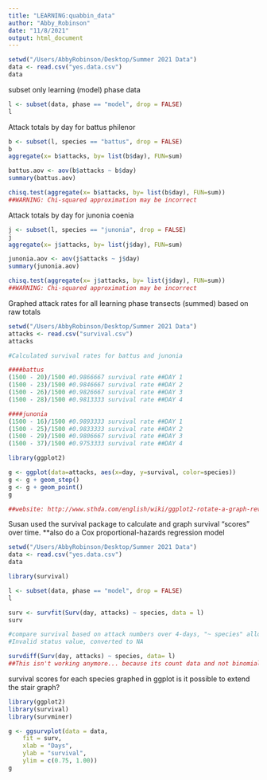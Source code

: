```yaml
---
title: "LEARNING:quabbin_data"
author: "Abby_Robinson"
date: "11/8/2021"
output: html_document
---
```

```r
setwd("/Users/AbbyRobinson/Desktop/Summer 2021 Data")
data <- read.csv("yes.data.csv")
data
```
subset only learning (model) phase data
```r
l <- subset(data, phase == "model", drop = FALSE)
l
```

Attack totals by day for battus philenor 
```r
b <- subset(l, species == "battus", drop = FALSE)
b
aggregate(x= b$attacks, by= list(b$day), FUN=sum)

battus.aov <- aov(b$attacks ~ b$day)
summary(battus.aov)

chisq.test(aggregate(x= b$attacks, by= list(b$day), FUN=sum))
##WARNING: Chi-squared approximation may be incorrect
```

Attack totals by day for junonia coenia 
```r
j <- subset(l, species == "junonia", drop = FALSE)
j
aggregate(x= j$attacks, by= list(j$day), FUN=sum)

junonia.aov <- aov(j$attacks ~ j$day)
summary(junonia.aov)

chisq.test(aggregate(x= j$attacks, by= list(j$day), FUN=sum)) 
##WARNING: Chi-squared approximation may be incorrect
```

Graphed attack rates for all learning phase transects (summed) based on raw totals
```r
setwd("/Users/AbbyRobinson/Desktop/Summer 2021 Data")
attacks <- read.csv("survival.csv")
attacks

#Calculated survival rates for battus and junonia 

####battus 
(1500 - 20)/1500 #0.9866667 survival rate ##DAY 1
(1500 - 23)/1500 #0.9846667 survival rate ##DAY 2
(1500 - 26)/1500 #0.9826667 survival rate ##DAY 3
(1500 - 28)/1500 #0.9813333 survival rate ##DAY 4

####junonia 
(1500 - 16)/1500 #0.9893333 survival rate ##DAY 1
(1500 - 25)/1500 #0.9833333 survival rate ##DAY 2
(1500 - 29)/1500 #0.9806667 survival rate ##DAY 3
(1500 - 37)/1500 #0.9753333 survival rate ##DAY 4

library(ggplot2)

g <- ggplot(data=attacks, aes(x=day, y=survival, color=species))
g <- g + geom_step()
g <- g + geom_point()
g

##website: http://www.sthda.com/english/wiki/ggplot2-rotate-a-graph-reverse-and-flip-the-plot
```

Susan used the survival package to calculate and graph survival "scores" over time. 
**also do a Cox proportional-hazards regression model 
```r
setwd("/Users/AbbyRobinson/Desktop/Summer 2021 Data")
data <- read.csv("yes.data.csv")
data

library(survival)

l <- subset(data, phase == "model", drop = FALSE)
l

surv <- survfit(Surv(day, attacks) ~ species, data = l)
surv

#compare survival based on attack numbers over 4-days, "~ species" allows me to compare between species 
#Invalid status value, converted to NA

survdiff(Surv(day, attacks) ~ species, data= l) 
##This isn't working anymore... because its count data and not binomial data?
```

survival scores for each species graphed in ggplot
is it possible to extend the stair graph?
```r
library(ggplot2)
library(survival)
library(survminer)

g <- ggsurvplot(data = data, 
    fit = surv, 
    xlab = "Days", 
    ylab = "survival",
    ylim = c(0.75, 1.00))
g
```


